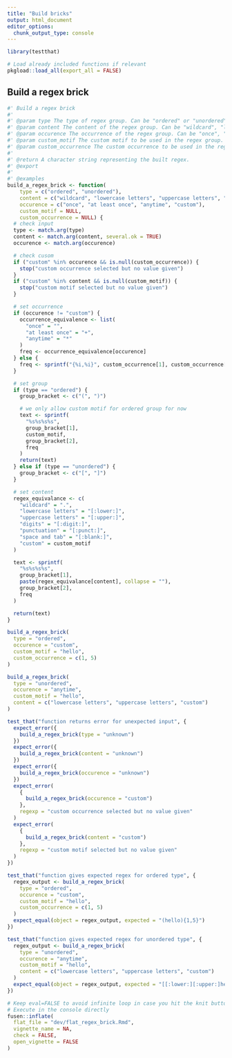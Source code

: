 ```yaml
---
title: "Build bricks"
output: html_document
editor_options:
  chunk_output_type: console
---
```


```r
library(testthat)
```

```r
# Load already included functions if relevant
pkgload::load_all(export_all = FALSE)
```

## Build a regex brick

```r
#' Build a regex brick
#'
#' @param type The type of regex group. Can be "ordered" or "unordered".
#' @param content The content of the regex group. Can be "wildcard", "lowercase letters", "uppercase letters", "digits", "punctuation", "space and tab", or "custom".
#' @param occurence The occurrence of the regex group. Can be "once", "at least once", "anytime", or "custom".
#' @param custom_motif The custom motif to be used in the regex group. Only applicable if "custom" is selected for the content parameter.
#' @param custom_occurrence The custom occurrence to be used in the regex group. Only applicable if "custom" is selected for the occurrence parameter.
#'
#' @return A character string representing the built regex.
#' @export
#'
#' @examples
build_a_regex_brick <- function(
    type = c("ordered", "unordered"),
    content = c("wildcard", "lowercase letters", "uppercase letters", "digits", "punctuation", "space and tab", "custom"),
    occurence = c("once", "at least once", "anytime", "custom"),
    custom_motif = NULL,
    custom_occurrence = NULL) {
  # check input
  type <- match.arg(type)
  content <- match.arg(content, several.ok = TRUE)
  occurence <- match.arg(occurence)

  # check cusom
  if ("custom" %in% occurence && is.null(custom_occurrence)) {
    stop("custom occurrence selected but no value given")
  }
  if ("custom" %in% content && is.null(custom_motif)) {
    stop("custom motif selected but no value given")
  }

  # set occurrence
  if (occurence != "custom") {
    occurrence_equivalence <- list(
      "once" = "",
      "at least once" = "+",
      "anytime" = "*"
    )
    freq <- occurrence_equivalence[occurence]
  } else {
    freq <- sprintf("{%i,%i}", custom_occurrence[1], custom_occurrence[2])
  }

  # set group
  if (type == "ordered") {
    group_bracket <- c("(", ")")

    # we only allow custom motif for ordered group for now
    text <- sprintf(
      "%s%s%s%s",
      group_bracket[1],
      custom_motif,
      group_bracket[2],
      freq
    )
    return(text)
  } else if (type == "unordered") {
    group_bracket <- c("[", "]")
  }

  # set content
  regex_equivalance <- c(
    "wildcard" = ".",
    "lowercase letters" = "[:lower:]",
    "uppercase letters" = "[:upper:]",
    "digits" = "[:digit:]",
    "punctuation" = "[:punct:]",
    "space and tab" = "[:blank:]",
    "custom" = custom_motif
  )

  text <- sprintf(
    "%s%s%s%s",
    group_bracket[1],
    paste(regex_equivalance[content], collapse = ""),
    group_bracket[2],
    freq
  )

  return(text)
}
```

```r
build_a_regex_brick(
  type = "ordered",
  occurence = "custom",
  custom_motif = "hello",
  custom_occurrence = c(1, 5)
)

build_a_regex_brick(
  type = "unordered",
  occurence = "anytime",
  custom_motif = "hello",
  content = c("lowercase letters", "uppercase letters", "custom")
)
```

```r
test_that("function returns error for unexpected input", {
  expect_error({
    build_a_regex_brick(type = "unknown")
  })
  expect_error({
    build_a_regex_brick(content = "unknown")
  })
  expect_error({
    build_a_regex_brick(occurence = "unknown")
  })
  expect_error(
    {
      build_a_regex_brick(occurence = "custom")
    },
    regexp = "custom occurrence selected but no value given"
  )
  expect_error(
    {
      build_a_regex_brick(content = "custom")
    },
    regexp = "custom motif selected but no value given"
  )
})

test_that("function gives expected regex for ordered type", {
  regex_output <- build_a_regex_brick(
    type = "ordered",
    occurence = "custom",
    custom_motif = "hello",
    custom_occurrence = c(1, 5)
  )
  expect_equal(object = regex_output, expected = "(hello){1,5}")
})

test_that("function gives expected regex for unordered type", {
  regex_output <- build_a_regex_brick(
    type = "unordered",
    occurence = "anytime",
    custom_motif = "hello",
    content = c("lowercase letters", "uppercase letters", "custom")
  )
  expect_equal(object = regex_output, expected = "[[:lower:][:upper:]hello]*")
})
```


```r
# Keep eval=FALSE to avoid infinite loop in case you hit the knit button
# Execute in the console directly
fusen::inflate(
  flat_file = "dev/flat_regex_brick.Rmd",
  vignette_name = NA,
  check = FALSE,
  open_vignette = FALSE
)
```
